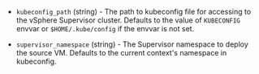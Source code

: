 <!-- Code generated from the comments of the ConnectSupervisorConfig struct in builder/vsphere/supervisor/step_connect_supervisor.go; DO NOT EDIT MANUALLY -->

- `kubeconfig_path` (string) - The path to kubeconfig file for accessing to the vSphere Supervisor cluster. Defaults to the value of `KUBECONFIG` envvar or `$HOME/.kube/config` if the envvar is not set.

- `supervisor_namespace` (string) - The Supervisor namespace to deploy the source VM. Defaults to the current context's namespace in kubeconfig.

<!-- End of code generated from the comments of the ConnectSupervisorConfig struct in builder/vsphere/supervisor/step_connect_supervisor.go; -->

